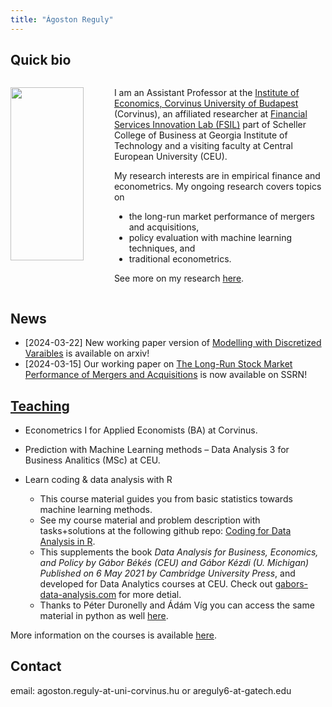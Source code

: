 ```yaml
---
title: "Ágoston Reguly"
---
```



## Quick bio



::: columns
::: {.column width="30%"}

![](./images/logo.jpg){width=90%}

:::
::: {.column width="70%"}
I am an Assistant Professor at the [Institute of Economics, Corvinus University of Budapest](https://www.uni-corvinus.hu/elerhetosegek/reguly-agoston/) (Corvinus), an affiliated researcher at [Financial Services Innovation Lab (FSIL)](https://fintech.gatech.edu/#/) part of Scheller College of Business at Georgia Institute of Technology and a visiting faculty at Central European University (CEU).

My research interests are in empirical finance and econometrics. My ongoing research covers topics on 

- the long-run market performance of mergers and acquisitions, 
- policy evaluation with machine learning techniques, and 
- traditional econometrics. 

See more on my research [here](./papers.html).

::: 
:::

## News

- [2024-03-22] New working paper version of [Modelling with Discretized Varaibles]() is available on arxiv!
- [2024-03-15] Our working paper on [The Long-Run Stock Market Performance of Mergers and Acquisitions](https://papers.ssrn.com/sol3/papers.cfm?abstract_id=4742401#paper-references-widget) is now available on SSRN!


## [Teaching](./teaching.html)

- Econometrics I for Applied Economists (BA) at Corvinus.
- Prediction with Machine Learning methods -- Data Analysis 3 for Business Analitics (MSc) at CEU.

- Learn coding & data analysis with R
  - This course material guides you from basic statistics towards machine learning methods.
  - See my course material and problem description with tasks+solutions at the following github repo: [Coding for Data Analysis in R](https://github.com/gabors-data-analysis/da-coding-rstats).
  - This supplements the book *Data Analysis for Business, Economics, and Policy by Gábor Békés (CEU) and Gábor Kézdi (U. Michigan) Published on 6 May 2021 by Cambridge University Press*, and developed for Data Analytics courses at CEU. Check out [gabors-data-analysis.com](https://gabors-data-analysis.com/) for more detial.
  - Thanks to Péter Duronelly and Ádám Víg you can access the same material in python as well [here](https://github.com/gabors-data-analysis/da-coding-python).

More information on the courses is available [here](./teaching.html).


## Contact

email: agoston.reguly-at-uni-corvinus.hu or areguly6-at-gatech.edu